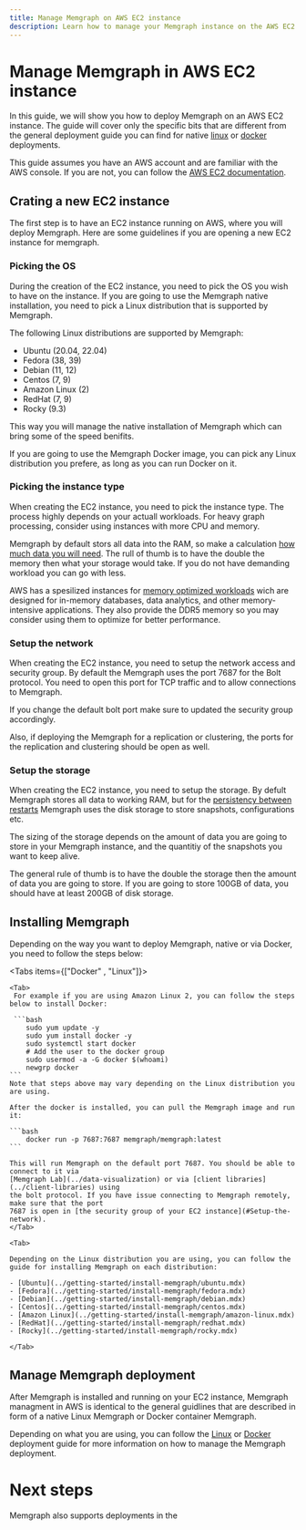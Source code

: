 ```yaml
---
title: Manage Memgraph on AWS EC2 instance
description: Learn how to manage your Memgraph instance on the AWS EC2 instance .
---
```



# Manage Memgraph in AWS EC2 instance

In this guide, we will show you how to deploy Memgraph on an AWS EC2 instance.
The guide will cover only the specific bits that are different from the general
deployment guide you can find for native [linux](./linux.mdx) or
[docker](./docker.mdx) deployments.

This guide assumes you have an AWS account and are familiar with the AWS
console. If you are not, you can follow the [AWS EC2
documentation](https://docs.aws.amazon.com/AWSEC2/latest/UserGuide/EC2_GetStarted.html).


## Crating a new EC2 instance 

The first step is to have an EC2 instance running on AWS, where you will deploy
Memgraph. Here are some guidelines if you are opening a new EC2 instance for
memgraph. 

### Picking the OS 

During the creation of the EC2 instance, you need to pick the OS you wish to
have on the instance. If you are going to use the Memgraph native installation,
you need to pick a Linux distribution that is supported by Memgraph.

The following Linux distributions are supported by Memgraph:

- Ubuntu (20.04, 22.04)
- Fedora (38, 39)
- Debian (11, 12) 
- Centos (7, 9) 
- Amazon Linux (2)
- RedHat (7, 9)
- Rocky (9.3)

This way you will manage the native installation of Memgraph which can bring
some of the speed benifits. 

If you are going to use the Memgraph Docker image, you can pick any Linux
distribution you prefere, as long as you can run Docker on it.


### Picking the instance type

When creating the EC2 instance, you need to pick the instance type. The process
highly depends on your actuall workloads. For heavy graph processing, consider
using instances with more CPU and memory. 

Memgraph by default stors all data into the RAM, so  make a calculation [how
much data you will
need]((../fundamentals/storage-memory-usage#calculate-storage-memory-usage)).
The rull of thumb is to have the double the memory then what your storage would
take. If you do not have demanding workload you can go with less. 


AWS has a spesilized instances for [memory optimized
workloads](https://docs.aws.amazon.com/ec2/latest/instancetypes/mo.html) wich
are designed for in-memory databases, data analytics, and other memory-intensive
applications. They also provide the DDR5 memory so you may consider using them
to optimize for better performance. 


### Setup the network

When creating the EC2 instance, you need to setup the network access and security group. By default
the Memgraph uses the port 7687 for the Bolt protocol. You need to open this
port for TCP traffic and to allow connections to Memgraph. 

If you change the default bolt port make sure to updated the security group
accordingly.

Also, if deploying the Memgraph for a replication or clustering, the ports for
the replication and clustering should be open as well.


### Setup the storage 

When creating the EC2 instance, you need to setup the storage. By defult
Memgraph stores all data to working RAM, but for the [persistency between
restarts](../fundamentals/data-durability) Memgraph uses the disk storage to
store snapshots, configurations etc.

The sizing of the storage depends on the amount of data you are going to store
in your Memgraph instance, and the quantitiy of the snapshots you want to keep
alive. 

The general rule of thumb is to have the double the storage then the amount of
data you are going to store. If you are going to store 100GB of data, you should
have at least 200GB of disk storage. 


## Installing Memgraph 

Depending on the way you want to deploy Memgraph, native or via Docker, you need to follow the 
steps below: 

<Tabs items={["Docker" , "Linux"]}>

    <Tab>
     For example if you are using Amazon Linux 2, you can follow the steps below to install Docker:

     ```bash
        sudo yum update -y
        sudo yum install docker -y
        sudo systemctl start docker
        # Add the user to the docker group
        sudo usermod -a -G docker $(whoami)
        newgrp docker
    ```
    Note that steps above may vary depending on the Linux distribution you are using.

    After the docker is installed, you can pull the Memgraph image and run it:

    ```bash
        docker run -p 7687:7687 memgraph/memgraph:latest
    ```

    This will run Memgraph on the default port 7687. You should be able to connect to it via 
    [Memgraph Lab](../data-visualization) or via [client libraries](../client-libraries) using 
    the bolt protocol. If you have issue connecting to Memgraph remotely, make sure that the port
    7687 is open in [the security group of your EC2 instance](#Setup-the-network).
    </Tab>

    <Tab>

    Depending on the Linux distribution you are using, you can follow the guide for installing Memgraph on each distribution: 

    - [Ubuntu](../getting-started/install-memgraph/ubuntu.mdx)
    - [Fedora](../getting-started/install-memgraph/fedora.mdx)
    - [Debian](../getting-started/install-memgraph/debian.mdx)
    - [Centos](../getting-started/install-memgraph/centos.mdx)
    - [Amazon Linux](../getting-started/install-memgraph/amazon-linux.mdx)
    - [RedHat](../getting-started/install-memgraph/redhat.mdx)
    - [Rocky](../getting-started/install-memgraph/rocky.mdx)

    </Tab>
</Tabs>

## Manage Memgraph deployment

After Memgraph is installed and running on your EC2 instance, Memgraph managment
in AWS is identical to the general guidlines that are described in form of a
native Linux Memgraph or Docker container Memgraph. 

Depending on what you are using, you can follow the [Linux](./linux.mdx) or
[Docker](./docker.mdx) deployment guide for more information on how to manage
the Memgraph deployment.

# Next steps

Memgraph also supports deployments in the 










